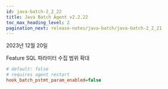 ```yaml
---
id: java-batch-2_2_22
title: Java Batch Agent v2.2.22
toc_max_heading_level: 2
pagination_next: release-notes/java-batch/java-batch-2_2_21
---
```


2023년 12월 20일

<Status>Feature</Status> SQL 파라미터 수집 범위 확대

```ini title="whatap.conf"
# default: false
# requires agent restart
hook_batch_pstmt_param_enabled=false
```